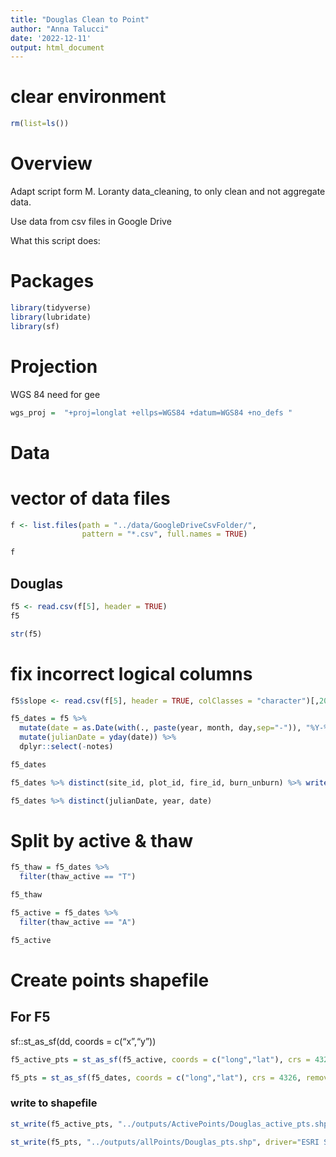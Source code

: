 ```yaml
---
title: "Douglas Clean to Point"
author: "Anna Talucci"
date: '2022-12-11'
output: html_document
---
```


# clear environment
```r
rm(list=ls())
```

# Overview

Adapt script form M. Loranty data_cleaning, to only clean and not aggregate data. 

Use data from csv files in Google Drive

What this script does:


# Packages

```r
library(tidyverse)
library(lubridate)
library(sf)
```
# Projection

WGS 84 need for gee
```r
wgs_proj =  "+proj=longlat +ellps=WGS84 +datum=WGS84 +no_defs "
```

# Data

# vector of data files
```r
f <- list.files(path = "../data/GoogleDriveCsvFolder/",
                pattern = "*.csv", full.names = TRUE)
```

```r
f
```



## Douglas
```r
f5 <- read.csv(f[5], header = TRUE)
f5
```
```r
str(f5)
```

# fix incorrect logical columns
```r
f5$slope <- read.csv(f[5], header = TRUE, colClasses = "character")[,20]
```

```r
f5_dates = f5 %>%
  mutate(date = as.Date(with(., paste(year, month, day,sep="-")), "%Y-%m-%d")) %>%
  mutate(julianDate = yday(date)) %>%
  dplyr::select(-notes) 

f5_dates
```


```r
f5_dates %>% distinct(site_id, plot_id, fire_id, burn_unburn) %>% write.csv(., '../outputs/pairs/douglas.csv')
```

```r
f5_dates %>% distinct(julianDate, year, date)
```

# Split by active & thaw
```r
f5_thaw = f5_dates %>% 
  filter(thaw_active == "T") 

f5_thaw

f5_active = f5_dates %>% 
  filter(thaw_active == "A") 

f5_active
```

# Create points shapefile

## For F5
sf::st_as_sf(dd, coords = c("x","y"))
```r
f5_active_pts = st_as_sf(f5_active, coords = c("long","lat"), crs = 4326, remove = FALSE)
```

```r
f5_pts = st_as_sf(f5_dates, coords = c("long","lat"), crs = 4326, remove = FALSE)
```


### write to shapefile
```r
st_write(f5_active_pts, "../outputs/ActivePoints/Douglas_active_pts.shp", driver="ESRI Shapefile")
```

```r
st_write(f5_pts, "../outputs/allPoints/Douglas_pts.shp", driver="ESRI Shapefile")
```